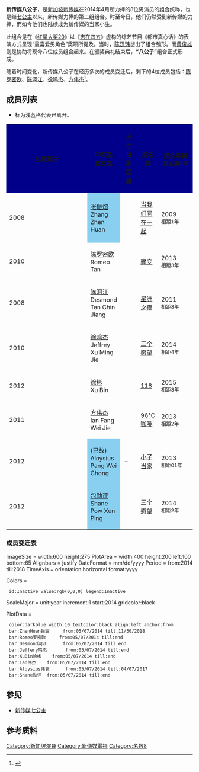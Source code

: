 {{艺人
| 姓名 = 新传媒八公子
| 类型 = 组合
| 昵称 = 八公子
| 图片 = 
| 图片简介 = 
| 国籍 = {{SIN}}、{{PRC}}
| 音乐类型 = 
| 职业 = [[演员|演员]]、[[业余|业余]][[歌手|歌手]]、[[主持人|主持人]]
| 乐器 = 
| 出道日期 = 2014年5月7日
| 活跃年代 = 2014年至2017年
| 现任成员 = [[陈罗密欧|陈罗密欧]]、[[陈泂江|陈泂江]]、[[徐鸣杰|徐鸣杰]]、[[方伟杰|方伟杰]]
| 过往成员 = [[张振煊|张振煊]]、[[徐彬_(艺人)|徐彬]]、[[冯伟衷|冯伟衷]]（已故）、[[包勋评|包勋评]]
| 唱片公司 = [[新传媒私人有限公司|新传媒私人有限公司]]
| 经纪公司 = [[新传媒|新传媒新艺经纪]]、[[午言媒体|午言媒体]]、BEAM Artistes
}}

'''新传媒八公子'''，是[[新加坡|新加坡]][[新传媒私人有限公司|新传媒]]在2014年4月所力捧的8位男演员的组合统称，也是继[[新传媒七公主|七公主]]以来，新传媒力捧的第二组组合。时至今日，他们仍然受到新传媒的力捧，而如今他们也陆续成为新传媒的当家小生。

此组合是在《[[红星大奖2014|红星大奖20]]》以《[[志在四方|志在四方]]》虚构的综艺节目《都市真心话》的表演方式呈现“最喜爱男角色”奖项所提及。当时，[[陈汉玮|陈汉玮]]想出了组合雏形。而[[黄俊雄_(艺人)|黄俊雄]]则是协助将现今八位成员组合起来。在颁奖典礼结束后，'''“八公子”'''组合正式形成。

随着时间变化，新传媒八公子在经历多次的成员变迁后，剩下的4位成员包括：[[陈罗密欧|陈罗密欧]]、[[陈泂江|陈泂江]]、[[徐鸣杰|徐鸣杰]]、[[方伟杰|方伟杰]]<ref>{{cite web|url=https://tantannews.com/topic/oQeZj2EepZ|title=新传媒八公子剩5位！|website=谈谈网|accessdate=2021-09-29|archive-date=2021-09-29|archive-url=https://web.archive.org/web/20210929012636/https://tantannews.com/topic/oQeZj2EepZ|dead-url=no}}</ref>。

== 成员列表 ==
* 标为浅蓝格代表已离开。

{| class="wikitable" style="text-align:center"
|- style="background:darkblue; color:white; font-weight:bold"
! style="background:darkblue" width=5%| 出道年份
! style="background:darkblue" width=10%| 中文名<br/>英文名
! style="background:darkblue" width=10%| 出生日期<br/>国籍
! style="background:darkblue" width=10%| 成名作
! style="background:darkblue" width=5%| 成名年份<br/><small>距出道时间</small>
|-
| 2008
| style="background:#89CFF0" | [[张振煊|张振煊]]<br/>Zhang Zhen Huan
| {{Birth date and age|1984|02|02}}<br/>{{CHN}}
| [[當我們同在一起_(新加坡電視劇)|当我们同在一起]]
| 2009<br/><small>相距1年</small>
|-
| 2010
| [[陈罗密欧|陈罗密欧]]<br/>Romeo Tan
| {{Birth date and age|1985|04|09}}<br/>{{SIN}}
| [[骤变|骤变]]
| 2013<br/><small>相距3年</small>
|-
| 2008
| [[陈泂江|陈泂江]]<br/>Desmond Tan Chin Jiang
| {{Birth date and age|1986|08|19}}<br/>{{SIN}}
| [[星洲之夜|星洲之夜]]
| 2011<br/><small>相距3年</small>
|-
| 2010
| [[徐鸣杰|徐鸣杰]]<br/>Jeffrey Xu Ming Jie
| {{Birth date and age|1988|10|03}}<br/>{{CHN}}
| [[三个愿望_(新加坡电视剧)|三个愿望]] 
| 2014<br/><small>相距4年</small>
|-
| 2012
| [[徐彬_(艺人)|徐彬]]<br/>Xu Bin
| {{Birth date and age|1989|02|19}}<br/>{{SIN}}
| [[118_(连续剧)|118]]
| 2015<br/><small>相距3年</small>
|-
| 2011
| [[方伟杰|方伟杰]]<br/>Ian Fang Wei Jie
| {{Birth date and age|1989|12|13}}<br/>{{CHN}}
| [[96°C咖啡|96°C咖啡]]
| 2013<br/><small>相距2年</small>
|-
| 2012
| style="background:#89CFF0" |{{box|[[冯伟衷|冯伟衷]]}}(已故)<br />Aloysius Pang Wei Chong
| {{Birth date|1990|08|24|mf=yes}} – {{death date and age|df=y|2019|01|23|1990|08|24}}<br/>{{SIN}}
| [[小子当家|小子当家]]
| 2013<br/><small>相距01年</small>
|-
| 2012
| style="background:#89CFF0" | [[包勋评|包勋评]]<br/>Shane Pow Xun Ping
| {{Birth date and age|1990|10|04}}<br/>{{SIN}}
| [[三个愿望_(新加坡电视剧)|三个愿望]]
| 2014<br/><small>相距2年</small>
|}

=== 成员变迁表 ===
<timeline>
ImageSize   = width:600 height:275
PlotArea    = width:400 height:200 left:100 bottom:65
Alignbars   = justify
DateFormat  = mm/dd/yyyy
Period      = from:2014 till:2018
TimeAxis    = orientation:horizontal format:yyyy

Colors =
  id:Inactive value:rgb(0,0,0) legend:Inactive

ScaleMajor = unit:year increment:1 start:2014 gridcolor:black

PlotData =
  color:darkblue width:10 textcolor:black align:left anchor:from
  bar:ZhenHuan振寰     from:05/07/2014 till:11/30/2018
  bar:Romeo罗密欧     from:05/07/2014 till:end
  bar:Desmond泂江      from:05/07/2014 till:end
  bar:Jeffery鸣杰       from:05/07/2014 till:end
  bar:XuBin徐彬    from:05/07/2014 till:end
  bar:Ian伟杰    from:05/07/2014 till:end
  bar:Aloysius伟衷      from:05/07/2014 till:04/07/2017
  bar:Shane勋评  from:05/07/2014 till:end
</timeline>

== 参见 ==
*[[新传媒七公主|新传媒七公主]]

==参考质料==
{{reflist}}

{{新传媒八公子}}
{{Authority control}}
[[Category:新加坡演員|Category:新加坡演員]]
[[Category:新傳媒電視|Category:新傳媒電視]]
[[Category:名数8|Category:名数8]]